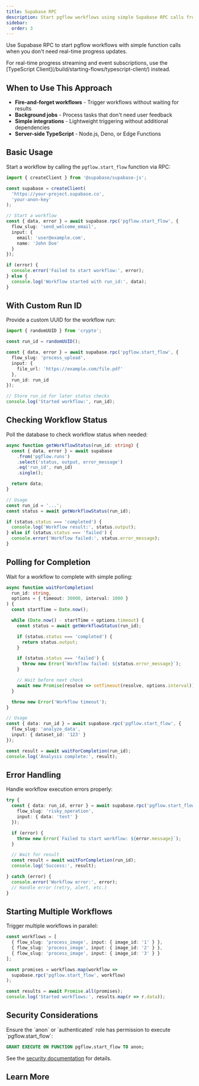 ```yaml
---
title: Supabase RPC
description: Start pgflow workflows using simple Supabase RPC calls from TypeScript without real-time features.
sidebar:
  order: 3
---
```



Use Supabase RPC to start pgflow workflows with simple function calls when you don't need real-time progress updates.

<Aside type="tip">
For real-time progress streaming and event subscriptions, use the [TypeScript Client](/build/starting-flows/typescript-client/) instead.
</Aside>

## When to Use This Approach

- **Fire-and-forget workflows** - Trigger workflows without waiting for results
- **Background jobs** - Process tasks that don't need user feedback
- **Simple integrations** - Lightweight triggering without additional dependencies
- **Server-side TypeScript** - Node.js, Deno, or Edge Functions

## Basic Usage

Start a workflow by calling the `pgflow.start_flow` function via RPC:

```typescript
import { createClient } from '@supabase/supabase-js';

const supabase = createClient(
  'https://your-project.supabase.co',
  'your-anon-key'
);

// Start a workflow
const { data, error } = await supabase.rpc('pgflow.start_flow', {
  flow_slug: 'send_welcome_email',
  input: {
    email: 'user@example.com',
    name: 'John Doe'
  }
});

if (error) {
  console.error('Failed to start workflow:', error);
} else {
  console.log('Workflow started with run_id:', data);
}
```

## With Custom Run ID

Provide a custom UUID for the workflow run:

```typescript
import { randomUUID } from 'crypto';

const run_id = randomUUID();

const { data, error } = await supabase.rpc('pgflow.start_flow', {
  flow_slug: 'process_upload',
  input: {
    file_url: 'https://example.com/file.pdf'
  },
  run_id: run_id
});

// Store run_id for later status checks
console.log('Started workflow:', run_id);
```

## Checking Workflow Status

Poll the database to check workflow status when needed:

```typescript
async function getWorkflowStatus(run_id: string) {
  const { data, error } = await supabase
    .from('pgflow.runs')
    .select('status, output, error_message')
    .eq('run_id', run_id)
    .single();

  return data;
}

// Usage
const run_id = '...';
const status = await getWorkflowStatus(run_id);

if (status.status === 'completed') {
  console.log('Workflow result:', status.output);
} else if (status.status === 'failed') {
  console.error('Workflow failed:', status.error_message);
}
```

## Polling for Completion

Wait for a workflow to complete with simple polling:

```typescript
async function waitForCompletion(
  run_id: string,
  options = { timeout: 30000, interval: 1000 }
) {
  const startTime = Date.now();

  while (Date.now() - startTime < options.timeout) {
    const status = await getWorkflowStatus(run_id);

    if (status.status === 'completed') {
      return status.output;
    }

    if (status.status === 'failed') {
      throw new Error(`Workflow failed: ${status.error_message}`);
    }

    // Wait before next check
    await new Promise(resolve => setTimeout(resolve, options.interval));
  }

  throw new Error('Workflow timeout');
}

// Usage
const { data: run_id } = await supabase.rpc('pgflow.start_flow', {
  flow_slug: 'analyze_data',
  input: { dataset_id: '123' }
});

const result = await waitForCompletion(run_id);
console.log('Analysis complete:', result);
```

## Error Handling

Handle workflow execution errors properly:

```typescript
try {
  const { data: run_id, error } = await supabase.rpc('pgflow.start_flow', {
    flow_slug: 'risky_operation',
    input: { data: 'test' }
  });

  if (error) {
    throw new Error(`Failed to start workflow: ${error.message}`);
  }

  // Wait for result
  const result = await waitForCompletion(run_id);
  console.log('Success:', result);

} catch (error) {
  console.error('Workflow error:', error);
  // Handle error (retry, alert, etc.)
}
```

## Starting Multiple Workflows

Trigger multiple workflows in parallel:

```typescript
const workflows = [
  { flow_slug: 'process_image', input: { image_id: '1' } },
  { flow_slug: 'process_image', input: { image_id: '2' } },
  { flow_slug: 'process_image', input: { image_id: '3' } }
];

const promises = workflows.map(workflow =>
  supabase.rpc('pgflow.start_flow', workflow)
);

const results = await Promise.all(promises);
console.log('Started workflows:', results.map(r => r.data));
```

## Security Considerations

<Aside type="caution">
Ensure the `anon` or `authenticated` role has permission to execute `pgflow.start_flow`:

```sql
GRANT EXECUTE ON FUNCTION pgflow.start_flow TO anon;
```

See the [security documentation](https://github.com/pgflow-dev/pgflow/blob/main/pkgs/client/SECURITY.md) for details.
</Aside>

## Learn More

<CardGrid>
  <LinkCard
    title="TypeScript Client"
    href="/build/starting-flows/typescript-client/"
    description="Use the full client library for real-time progress streaming"
  />
</CardGrid>
